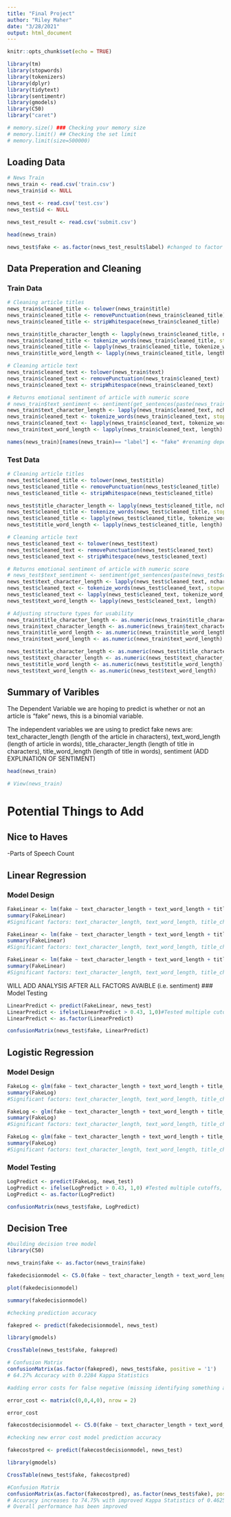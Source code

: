```yaml
---
title: "Final Project"
author: "Riley Maher"
date: "3/28/2021"
output: html_document
---
```


```r
knitr::opts_chunk$set(echo = TRUE)
```

```r
library(tm)
library(stopwords)
library(tokenizers)
library(dplyr)
library(tidytext)
library(sentimentr)
library(gmodels)
library(C50)
library("caret")
```

```r
# memory.size() ### Checking your memory size
# memory.limit() ## Checking the set limit
# memory.limit(size=500000)
```


## Loading Data
```r
# News Train
news_train <- read.csv('train.csv')
news_train$id <- NULL

news_test <- read.csv('test.csv')
news_test$id <- NULL

news_test_result <- read.csv('submit.csv')

head(news_train)
```
```r
news_test$fake <- as.factor(news_test_result$label) #changed to factor in order to be used in confussion Matrix
```

## Data Preperation and Cleaning

### Train Data
```r
# Cleaning article titles
news_train$cleaned_title <- tolower(news_train$title)
news_train$cleaned_title <- removePunctuation(news_train$cleaned_title)
news_train$cleaned_title <- stripWhitespace(news_train$cleaned_title)

news_train$title_character_length <- lapply(news_train$cleaned_title, nchar)#Creates variable of length of title
news_train$cleaned_title <- tokenize_words(news_train$cleaned_title, stopwords = stopwords::stopwords("en"))
news_train$cleaned_title <- lapply(news_train$cleaned_title, tokenize_word_stems)
news_train$title_word_length <- lapply(news_train$cleaned_title, length)
```


```r
# Cleaning article text
news_train$cleaned_text <- tolower(news_train$text)
news_train$cleaned_text <- removePunctuation(news_train$cleaned_text)
news_train$cleaned_text <- stripWhitespace(news_train$cleaned_text)

# Returns emotional sentiment of article with numeric score
# news_train$text_sentiment <- sentiment(get_sentences(paste(news_train$cleaned_text, sep='', collapse=NULL)))$sentiment   
news_train$text_character_length <- lapply(news_train$cleaned_text, nchar)
news_train$cleaned_text <- tokenize_words(news_train$cleaned_text, stopwords = stopwords::stopwords("en"))
news_train$cleaned_text <- lapply(news_train$cleaned_text, tokenize_word_stems)
news_train$text_word_length <- lapply(news_train$cleaned_text, length)
```

```r
names(news_train)[names(news_train)== "label"] <- "fake" #renaming dependent variable for readability purposes
```

### Test Data
```r
# Cleaning article titles
news_test$cleaned_title <- tolower(news_test$title)
news_test$cleaned_title <- removePunctuation(news_test$cleaned_title)
news_test$cleaned_title <- stripWhitespace(news_test$cleaned_title)

news_test$title_character_length <- lapply(news_test$cleaned_title, nchar)#Creates varible of length of title
news_test$cleaned_title <- tokenize_words(news_test$cleaned_title, stopwords = stopwords::stopwords("en"))
news_test$cleaned_title <- lapply(news_test$cleaned_title, tokenize_word_stems)
news_test$title_word_length <- lapply(news_test$cleaned_title, length)
```


```r
# Cleaning article text
news_test$cleaned_text <- tolower(news_test$text)
news_test$cleaned_text <- removePunctuation(news_test$cleaned_text)
news_test$cleaned_text <- stripWhitespace(news_test$cleaned_text)

# Returns emotional sentiment of article with numeric score
# news_test$text_sentiment <- sentiment(get_sentences(paste(news_test$cleaned_text, sep='', collapse=NULL)))$sentiment 
news_test$text_character_length <- lapply(news_test$cleaned_text, nchar)
news_test$cleaned_text <- tokenize_words(news_test$cleaned_text, stopwords = stopwords::stopwords("en"))
news_test$cleaned_text <- lapply(news_test$cleaned_text, tokenize_word_stems)
news_test$text_word_length <- lapply(news_test$cleaned_text, length)
```

```r
# Adjusting structure types for usability 
news_train$title_character_length <- as.numeric(news_train$title_character_length)
news_train$text_character_length <- as.numeric(news_train$text_character_length)
news_train$title_word_length <- as.numeric(news_train$title_word_length)
news_train$text_word_length <- as.numeric(news_train$text_word_length)

news_test$title_character_length <- as.numeric(news_test$title_character_length)
news_test$text_character_length <- as.numeric(news_test$text_character_length)
news_test$title_word_length <- as.numeric(news_test$title_word_length)
news_test$text_word_length <- as.numeric(news_test$text_word_length)

```

## Summary of Varibles
The Dependent Variable we are hoping to predict is whether or not an article is "fake" news, this is a binomial variable.

The independent variables we are using to predict fake news are: text_character_length (length of the article in characters), text_word_length (length of article in words), title_character_length (length of title in characters), title_word_length (length of title in words), sentiment (ADD EXPLINATION OF SENTIMENT)

```r
head(news_train)
```

```r
# View(news_train)
```

# Potential Things to Add

## Nice to Haves

-Parts of Speech Count

## Linear Regression

### Model Design
```r
FakeLinear <- lm(fake ~ text_character_length + text_word_length + title_character_length + title_word_length, data = news_train )
summary(FakeLinear)
#Significant factors: text_character_length, text_word_length, title_character_length, title_word_length
```
```r
FakeLinear <- lm(fake ~ text_character_length + text_word_length + title_character_length + title_word_length + (text_character_length*text_word_length) + (title_character_length*title_word_length), data = news_train )
summary(FakeLinear)
#Significant factors: text_character_length, text_word_length, title_character_length, title_word_length, title_character_length*title_word_length
```
```r
FakeLinear <- lm(fake ~ text_character_length + text_word_length + title_character_length + title_word_length + (title_character_length*title_word_length) + I(text_character_length ^2) + I(title_character_length ^2) +I(text_word_length ^2) +I(title_word_length ^2), data = news_train)
summary(FakeLinear)
#Significant factors: text_character_length, text_word_length, title_character_length, title_word_length, title_character_length*title_word_length, text_character_length^2, text_word_length^2, title_character_length^2, title_word_length^2
```
WILL ADD ANALYSIS AFTER ALL FACTORS AVAIBLE (i.e. sentiment)
### Model Testing
```r
LinearPredict <- predict(FakeLinear, news_test)
LinearPredict <- ifelse(LinearPredict > 0.43, 1,0)#Tested multiple cutoffs, this cutoff produces highest Kappa
LinearPredict <- as.factor(LinearPredict)

confusionMatrix(news_test$fake, LinearPredict)
```

## Logistic Regression
### Model Design
```r
FakeLog <- glm(fake ~ text_character_length + text_word_length + title_character_length + title_word_length, data = news_train )
summary(FakeLog)
#Significant factors: text_character_length, text_word_length, title_character_length, title_word_length
```
```r
FakeLog <- glm(fake ~ text_character_length + text_word_length + title_character_length + title_word_length + (text_character_length*text_word_length) + (title_character_length*title_word_length), data = news_train )
summary(FakeLog)
#Significant factors: text_character_length, text_word_length, title_character_length, title_word_length, title_character_length*title_word_length
```
```r
FakeLog <- glm(fake ~ text_character_length + text_word_length + title_character_length + title_word_length + (title_character_length*title_word_length) + I(text_character_length ^2) + I(title_character_length ^2) +I(text_word_length ^2) +I(title_word_length ^2), data = news_train)
summary(FakeLog)
#Significant factors: text_character_length, text_word_length, title_character_length, title_word_length, title_character_length*title_word_length, text_character_length^2, text_word_length^2, title_character_length^2, title_word_length^2
```
### Model Testing
```r
LogPredict <- predict(FakeLog, news_test)
LogPredict <- ifelse(LogPredict > 0.43, 1,0) #Tested multiple cutoffs, this cutoff produces highest Kappa
LogPredict <- as.factor(LogPredict)

confusionMatrix(news_test$fake, LogPredict)
```


## Decision Tree

```r
#building decision tree model
library(C50)

news_train$fake <- as.factor(news_train$fake)

fakedecisionmodel <- C5.0(fake ~ text_character_length + text_word_length + title_character_length + title_word_length , data = news_train)

plot(fakedecisionmodel)

summary(fakedecisionmodel)
```

```r
#checking prediction accuracy

fakepred <- predict(fakedecisionmodel, news_test)

library(gmodels)

CrossTable(news_test$fake, fakepred)

# Confusion Matrix
confusionMatrix(as.factor(fakepred), news_test$fake, positive = '1')
# 64.27% Accuracy with 0.2284 Kappa Statistics
```

```r
#adding error costs for false negative (missing identifying something as fake news)

error_cost <- matrix(c(0,0,4,0), nrow = 2)

error_cost

fakecostdecisionmodel <- C5.0(fake ~ text_character_length + text_word_length + title_character_length + title_word_length , data = news_train, costs = error_cost)

```

```r
#checking new error cost model prediction accuracy

fakecostpred <- predict(fakecostdecisionmodel, news_test)

library(gmodels)

CrossTable(news_test$fake, fakecostpred)

#Confusion Matrix
confusionMatrix(as.factor(fakecostpred), as.factor(news_test$fake), positive = '1')
# Accuracy increases to 74.75% with improved Kappa Statistics of 0.4625
# Overall performance has been improved

```

